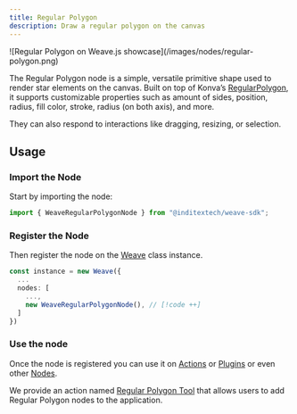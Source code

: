 ```yaml
---
title: Regular Polygon
description: Draw a regular polygon on the canvas
---
```


<div className="flex justify-center items-center *:max-w-[700px] bg-gradient-to-br from-fd-primary/10 rounded-xl border">
  ![Regular Polygon on Weave.js showcase](/images/nodes/regular-polygon.png)
</div>

The Regular Polygon node is a simple, versatile primitive shape used to render star
elements on the canvas. Built on top of Konva’s [RegularPolygon](https://konvajs.org/api/Konva.RegularPolygon.html),
it supports customizable properties such as amount of sides, position, radius, fill color, stroke, radius (on both axis),
and more.

They can also respond to interactions like dragging, resizing,
or selection.

## Usage

<div className="fd-steps">

<div className="[&_h3]:fd-step">

### Import the Node

Start by importing the node:

```ts
import { WeaveRegularPolygonNode } from "@inditextech/weave-sdk";
```

</div>

<div className='[&_h3]:fd-step'>

### Register the Node

Then register the node on the [Weave](/docs/sdk/api-reference/weave) class instance.

```ts
const instance = new Weave({
  ...
  nodes: [
    ...,
    new WeaveRegularPolygonNode(), // [!code ++]
  ]
})
```

</div>

<div className='[&_h3]:fd-step'>

### Use the node

Once the node is registered you can use it on [Actions](/docs/main/build/actions) or
[Plugins](/docs/main/build/plugins) or even other [Nodes](/docs/main/build/nodes).

We provide an action named [Regular Polygon Tool](/docs/main/build/actions/regular-polygon-tool) that
allows users to add Regular Polygon nodes to the application.

</div>

</div>
